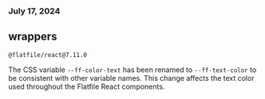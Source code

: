 ### July 17, 2024

## wrappers

`@flatfile/react@7.11.0`

The CSS variable `--ff-color-text` has been renamed to `--ff-text-color` to be consistent with other variable names. This change affects the text color used throughout the Flatfile React components.

